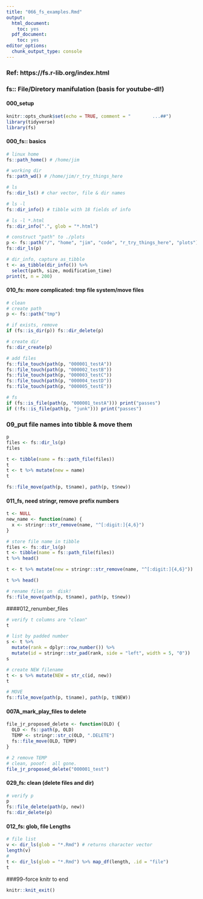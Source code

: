 ```yaml
---
title: "066_fs_examples.Rmd"
output:
  html_document:
    toc: yes
  pdf_document:
    toc: yes
editor_options:
  chunk_output_type: console
---
```

###	Ref: https://fs.r-lib.org/index.html
### fs:: File/Diretory manifulation (basis for youtube-dl!)

#### 000_setup
```r
knitr::opts_chunk$set(echo = TRUE, comment = "        ...##")
library(tidyverse)
library(fs)
```
#### 000_fs:: basics
```r
# linux home
fs::path_home() # /home/jim

# working dir
fs::path_wd() # /home/jim/r_try_things_here

# ls
fs::dir_ls() # char vector, file & dir names

# ls -l
fs::dir_info() # tibble with 18 fields of info

# ls -l *.html
fs::dir_info(".", glob = "*.html")

# construct "path" to ./plots
p <- fs::path("/", "home", "jim", "code", "r_try_things_here", "plots")
fs::dir_ls(p)

# dir_info, capture as_tibble
t <- as_tibble(dir_info()) %>%
  select(path, size, modification_time)
print(t, n = 200)
```

#### 010_fs: more complicated:  tmp file system/move files
```r
# clean
# create path
p <- fs::path("tmp")

# if exists, remove
if (fs::is_dir(p)) fs::dir_delete(p)

# create dir
fs::dir_create(p)

# add files
fs::file_touch(path(p, "000001_testA"))
fs::file_touch(path(p, "000002_testB"))
fs::file_touch(path(p, "000003_testC"))
fs::file_touch(path(p, "000004_testD"))
fs::file_touch(path(p, "000005_testE"))

# fs
if (fs::is_file(path(p, "000001_testA"))) print("passes")
if (!fs::is_file(path(p, "junk"))) print("passes")
```

### 09_put file names into tibble & move them
```r
p
files <- fs::dir_ls(p)
files

t <- tibble(name = fs::path_file(files))
t
t <- t %>% mutate(new = name)
t

fs::file_move(path(p, t$name), path(p, t$new))
```

#### 011_fs, need stringr, remove prefix numbers
```r
t <- NULL
new_name <- function(name) {
  x <- stringr::str_remove(name, "^[:digit:]{4,6}")
}

# store file name in tibble
files <- fs::dir_ls(p)
t <- tibble(name = fs::path_file(files))
t %>% head()

t <- t %>% mutate(new = stringr::str_remove(name, "^[:digit:]{4,6}"))

t %>% head()

# rename files on  disk!
fs::file_move(path(p, t$name), path(p, t$new))
```
####012_renumber_files
```r
# verify t columns are "clean"
t

# list by padded number
s <- t %>%
  mutate(rank = dplyr::row_number()) %>%
  mutate(id = stringr::str_pad(rank, side = "left", width = 5, "0"))
s

# create NEW filename
t <- s %>% mutate(NEW = str_c(id, new))
t

# MOVE
fs::file_move(path(p, t$name), path(p, t$NEW))
```

#### 007A_mark_play_files to delete
```r
file_jr_proposed_delete <- function(OLD) {
  OLD <- fs::path(p, OLD)
  TEMP <- stringr::str_c(OLD, ".DELETE")
  fs::file_move(OLD, TEMP)
}

# 2	remove TEMP
# clean, pooof:  all gone.
file_jr_proposed_delete("000001_test")
```

####  029_fs: clean (delete files and dir)
```r
# verify p
p
fs::file_delete(path(p, new))
fs::dir_delete(p)
```

#### 012_fs: glob, file Lengths
```r
# file list
v <- dir_ls(glob = "*.Rmd") # returns character vector
length(v)
#
t <- dir_ls(glob = "*.Rmd") %>% map_df(length, .id = "file")
t
```
###99-force knitr to end
```r
knitr::knit_exit()
```

